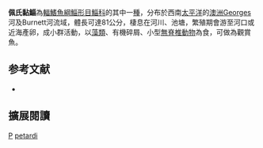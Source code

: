 {{Speciesbox 
| status = NE
| status_system = IUCN3.1
| taxon = Myxus petardi
| authority =  [[Castelnau|Castelnau]], 1875
| synonyms = *''Mugil petardi''<br /><small>Castelnau, 1875</small>
*''Trachystoma petardi''<br /><small>Castelnau, 1875</small>
}}
'''佩氏黏鯔'''為[[輻鰭魚綱|輻鰭魚綱]][[鯔形目|鯔形目]][[鯔科|鯔科]]的其中一[[種|種]]，分布於西南[[太平洋|太平洋]]的[[澳洲|澳洲]]Georges河及Burnett河流域，體長可達81公分，棲息在河川、池塘，繁殖期會游至河口或近海產卵，成小群活動，以[[藻類|藻類]]、有機碎屑、小型[[無脊椎動物|無脊椎動物]]為食，可做為觀賞魚。

== 参考文献 ==
{{reflist}}
*{{FishBase_species|genus=Myxus|species=petardi|year=2012|month=7}}

== 擴展閱讀 == 
{{refbegin}}
{{wikispecies-inline|Myxus petardi|佩氏黏鯔}}
{{refend}}
{{Taxonbar|from=Q2194746}}

[[Category:觀賞魚|P]]
[[Category:黏鯔屬|petardi]]
{{animal-stub}}